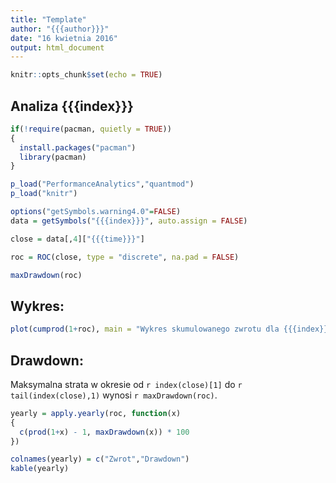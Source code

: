 ```yaml
---
title: "Template"
author: "{{{author}}}"
date: "16 kwietnia 2016"
output: html_document
---
```


```r
knitr::opts_chunk$set(echo = TRUE)
```

## Analiza {{{index}}}

```r
if(!require(pacman, quietly = TRUE))
{
  install.packages("pacman")
  library(pacman)
}

p_load("PerformanceAnalytics","quantmod")
p_load("knitr")
```

```r
options("getSymbols.warning4.0"=FALSE)
data = getSymbols("{{{index}}}", auto.assign = FALSE)

close = data[,4]["{{{time}}}"]

roc = ROC(close, type = "discrete", na.pad = FALSE)

maxDrawdown(roc)
```

## Wykres:

```r
plot(cumprod(1+roc), main = "Wykres skumulowanego zwrotu dla {{{index}}}")
```

## Drawdown:

Maksymalna strata w okresie od `r index(close)[1]` do `r tail(index(close),1)` wynosi `r maxDrawdown(roc)`.

```r
yearly = apply.yearly(roc, function(x) 
{
  c(prod(1+x) - 1, maxDrawdown(x)) * 100
})

colnames(yearly) = c("Zwrot","Drawdown")
kable(yearly)
```
